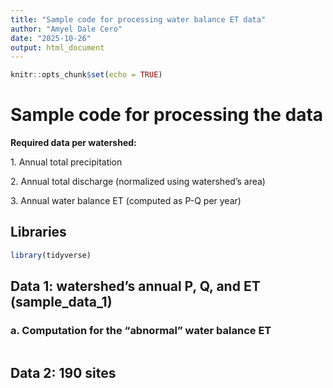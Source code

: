 ```yaml
---
title: "Sample code for processing water balance ET data"
author: "Amyel Dale Cero"
date: "2025-10-26"
output: html_document
---
```


```r
knitr::opts_chunk$set(echo = TRUE)
```

# Sample code for processing the data

**Required data per watershed:**

1\. Annual total precipitation

2\. Annual total discharge (normalized using watershed's area)

3\. Annual water balance ET (computed as P-Q per year)

## Libraries
```r

library(tidyverse)

```

## Data 1: watershed's annual P, Q, and ET (sample_data_1)

### a. Computation for the "abnormal" water balance ET

```r



```


## Data 2: 190 sites

```r


```

